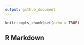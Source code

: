 ```yaml
---
output: github_document
---
```


```r
knitr::opts_chunk$set(echo = TRUE)
```

## R Markdown
